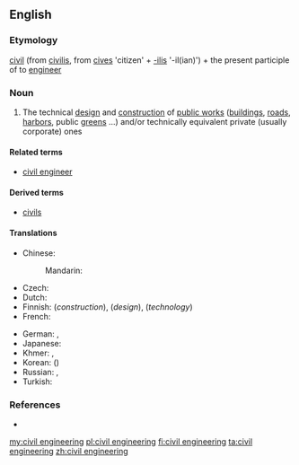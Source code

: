==English==
{{wikipedia}}

===Etymology===
[[civil]] (from {{etyl|la|en}} [[civilis]], from [[cives]] 'citizen' + [[-ilis]] '-il(ian)') + the present participle of to [[engineer]]

===Noun===
{{en-noun|-}}

# The technical [[design]] and [[construction]] of [[public works]] ([[building]]s, [[road]]s, [[harbor]]s, public [[green]]s ...) and/or technically equivalent private (usually corporate) ones

====Related terms====
* [[civil engineer]]

====Derived terms====
* [[civils]]

====Translations====
{{trans-top|technical design and construction of public works and/or equivalent private ones}}
* Chinese:
*: Mandarin: {{t-|cmn|土木工程|tr=tǔmùgōngchéng|sc=Hani}}
* Czech: {{t-|cs|stavební inženýrství|n}}
* Dutch: {{t-|nl|burgerlijke bouwkunde}}
* Finnish: {{t+|fi|rakentaminen}} (''construction''),  {{t-|fi|rakennussuunnittelu}} (''design''),  {{t+|fi|rakennustekniikka}} (''technology'')
* French: {{t+|fr|génie civil|m}}
{{trans-mid}}
* German: {{t-|de|Bauingenieurwesen|n}}, {{t+|de|Bauwesen|n}}
* Japanese: {{t-|ja|土木工学|tr=どぼくこうがく, doboku kōgaku|sc=Jpan}}
* Khmer: {{t-|km|អសេនិកវិស្វកម្ម|sc=Khmr|tr=a’seenɨk vi’sva’kam}}, {{t-|km|វិស្វកម្មស៊ីវិល|sc=Khmr|tr=vi’sva’kam siivɨl}}
* Korean: {{t+|ko|토목공학|tr=tomok-gonghak|sc=Kore}} ({{t+|ko|土木工學|sc=Kore}})
* Russian: {{t-|ru|строительная инженерия|f|tr=stroítelʹnaja inženérija|sc=Cyrl}}, {{t-|ru|гражданское строительство|n|tr=graždánskoje stroíttelʹstvo|sc=Cyrl}}
* Turkish: {{t-|tr|inşaat mühendisliği}}
{{trans-bottom}}

===References===
* {{R:Websters}}

[[my:civil engineering]]
[[pl:civil engineering]]
[[fi:civil engineering]]
[[ta:civil engineering]]
[[zh:civil engineering]]